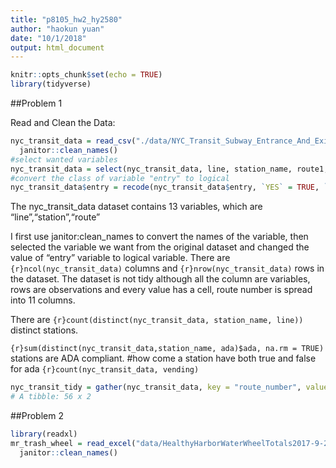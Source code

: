 ```yaml
---
title: "p8105_hw2_hy2580"
author: "haokun yuan"
date: "10/1/2018"
output: html_document
---
```


```r
knitr::opts_chunk$set(echo = TRUE)
library(tidyverse)
```

##Problem 1

Read and Clean the Data:
```r
nyc_transit_data = read_csv("./data/NYC_Transit_Subway_Entrance_And_Exit_Data.csv") %>%
  janitor::clean_names()
#select wanted variables
nyc_transit_data = select(nyc_transit_data, line, station_name, route1, route2, route3, route4, route5, route6, route7, route8, route9, route10, route11, station_latitude, station_longitude, entry, vending, entrance_type, ada)
#convert the class of variable "entry" to logical
nyc_transit_data$entry = recode(nyc_transit_data$entry, `YES` = TRUE, `NO` = FALSE )
```

The nyc_transit_data dataset contains 13 variables, which are "line","station","route"


I first use janitor:clean_names to convert the names of the variable, then selected the variable we want from the original dataset and changed the value of "entry" variable to logical variable. There are `{r}ncol(nyc_transit_data)` columns and `{r}nrow(nyc_transit_data)` rows in the dataset.
The dataset is not tidy although all the column are variables, rows are observations and every value has a cell, route number is spread into 11 columns.

There are `{r}count(distinct(nyc_transit_data, station_name, line))` distinct stations.

`{r}sum(distinct(nyc_transit_data,station_name, ada)$ada, na.rm = TRUE)` stations are ADA compliant.
#how come a station have both true and false for ada
`{r}count(nyc_transit_data, vending)`


```r
nyc_transit_tidy = gather(nyc_transit_data, key = "route_number", value = "route_name", route1:route11)
# A tibble: 56 x 2
```



##Problem 2

```r
library(readxl)
mr_trash_wheel = read_excel("data/HealthyHarborWaterWheelTotals2017-9-26.xlsx") %>%
  janitor::clean_names()
```





